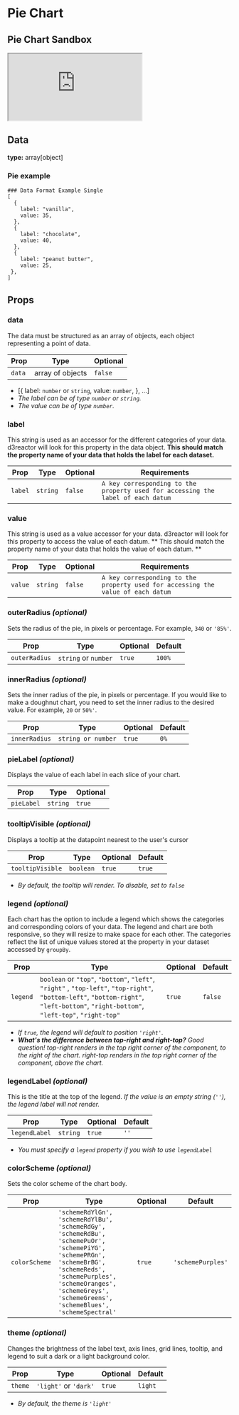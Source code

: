 # Pie Chart

## Pie Chart Sandbox


<iframe src="https://codesandbox.io/embed/pie-chart-4topf?fontsize=14&hidenavigation=1&theme=dark"
  style={{width:'100%', height:'500px', border:'0', borderRadius: '4px', overflow:'hidden'}}
  title="pie-chart"
  allow="accelerometer; ambient-light-sensor; camera; encrypted-media; geolocation; gyroscope; hid; microphone; midi; payment; usb; vr; xr-spatial-tracking"
  sandbox="allow-forms allow-modals allow-popups allow-presentation allow-same-origin allow-scripts"
></iframe>

## Data

__type:__ array[object]

### Pie example
```shell
### Data Format Example Single
[
  {
    label: "vanilla",
    value: 35,
  },
  {
    label: "chocolate",
    value: 40,
  },
  {
    label: "peanut butter",
    value: 25,
 },
]
```
## Props

### data

The data must be structured as an array of objects, each object representing a point of data. 

| Prop               | Type               | Optional  |
| ------------------ | ------------------ | --------- | 
| `data`             | array of objects   | `false`   |

* [{
  label: `number` or `string`,
  value: `number`,
}, ...]
* *The label can be of type `number` or `string`.* 
* *The value can be of type `number`.*

### label


This string is used as an accessor for the different categories of your data.  d3reactor will look for this property in the data object. **This should match the property name of your data that holds the label for each dataset.** 

| Prop               | Type               | Optional  | Requirements |
| ------------------ | ------------------ | --------- | ------------ |
| `label`            | `string`           | `false`   | `A key corresponding to the property used for accessing the label of each datum`  |

### value

This string is used as a value accessor for your data.  d3reactor will look for this property to access the value of each datum. ** This should match the property name of your data that holds the value of each datum. **

| Prop               | Type               | Optional  | Requirements |
| ------------------ | ------------------ | --------- | ------------ |
| `value`             | `string`           | `false`   | `A key corresponding to the property used for accessing the value of each datum`  |


### outerRadius *(optional)*

Sets the radius of the pie, in pixels or percentage. For example, `340` or `'85%'`.

| Prop               | Type               | Optional  | Default |
| ------------------ | ------------------ | --------- | ------- |
| `outerRadius`      | `string` or `number` | `true`    | `100%`  |

### innerRadius  *(optional)*

Sets the inner radius of the pie, in pixels or percentage. If you would like to make a doughnut chart, you need to set the inner radius to the desired value. For example, `20` or `50%'`. 

| Prop               | Type               | Optional  | Default |
| ------------------ | ------------------ | --------- | ------- |
| `innerRadius`      | `string or number` | `true`    | `0%`  |

### pieLabel *(optional)*

Displays the value of each label in each slice of your chart.

| Prop               | Type      | Optional  |
| ------------------ | --------  | --------- |
| `pieLabel`         | `string`  | `true`    |


### tooltipVisible *(optional)*

Displays a tooltip at the datapoint nearest to the user's cursor

| Prop               | Type      | Optional  | Default |
| ------------------ | --------  | --------- | ------- |
| `tooltipVisible`   | `boolean` | `true`    | `true`  |

* *By default, the tooltip will render. To disable, set to `false`*


### legend *(optional)*
Each chart has the option to include a legend which shows the categories and corresponding colors of your data. The legend and chart are both responsive, so they will resize to make space for each other.
The categories reflect the list of unique values stored at the property in your dataset accessed by `groupBy`.

| Prop     | Type               | Optional | Default |
| -------- | ------------------ | -------- | ------- |
| `legend` | `boolean` or `"top"`, `"bottom"`, `"left"`, `"right"` , `"top-left"`, `"top-right"`, `"bottom-left"`, `"bottom-right"`, `"left-bottom"`, `"right-bottom"`, `"left-top"`, `"right-top"` | `true`   | `false`  |

* *If `true`, the legend will default to position `'right'`.*
* *__What's the difference between top-right and right-top?__ Good question! top-right renders in the top right corner of the component, to the right of the chart. right-top renders in the top right corner of the component, above the chart.*


### legendLabel *(optional)*

This is the title at the top of the legend. 
*If the value is an empty string (`''`), the legend label will not render.*

| Prop    | Type           | Optional | Default |
| ------- | -------------- | -------- | ------- |
| `legendLabel` | `string` | `true`   | `''`    |

* *You must specify a `legend` property if you wish to use `legendLabel`*


### colorScheme *(optional)*

Sets the color scheme of the chart body. 

| Prop               | Type               | Optional  | Default |
| ------------------ | ------------------ | --------- | ------- |
| `colorScheme`      | `'schemeRdYlGn',` `'schemeRdYlBu',` `'schemeRdGy',` `'schemeRdBu',` `'schemePuOr',` `'schemePiYG',` `'schemePRGn',` `'schemeBrBG',` `'schemeReds',` `'schemePurples',` `'schemeOranges',` `'schemeGreys',` `'schemeGreens',` `'schemeBlues',` `'schemeSpectral'` | `true`    | `'schemePurples'` |


### theme *(optional)*

Changes the brightness of the label text, axis lines, grid lines, tooltip, and legend to suit a dark or a light background color.

| Prop               | Type      | Optional  | Default |
| ------------------ | --------  | --------- | ------- |
| `theme` | `'light'` or `'dark'` | `true`   | `light`  |

* *By default, the theme is `'light'`*
